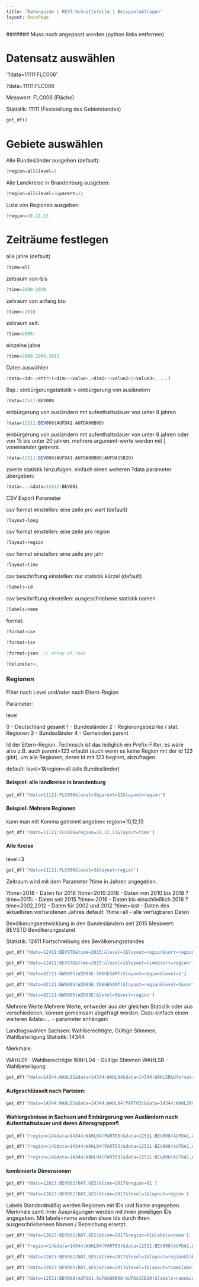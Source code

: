 ```yaml
---
title: 'Datenguide | REST-Schnittstelle | Beispielabfragen'
layout: DocsPage
---
```


####### Muss noch angepasst werden (python links entfernen)

# Datensatz auswählen

'?data=11111:FLC006'

?data=11111:FLC006

Messwert: FLC006 (Fläche)

Statistik: 11111 (Feststellung des Gebietstandes)

```python
get_df()
```

# Gebiete auswählen

Alle Bundesländer ausgeben (default):

```js
?region=all&level=1
```

Alle Landkreise in Brandenburg ausgeben:

```js
?region=all&level=3&parent=12
```

Liste von Regionen ausgeben:

```js
?region=10,12,13
```

# Zeiträume festlegen

alle jahre (default)

```js
?time=all
```

zeitraum von-bis

```js
?time=2000:2010
```

zeitraum von anfang bis:

```js
?time=:2010
```

zeitraum seit:

```js
?time=2000:
```

einzelne jahre

```js
?time=2000,2004,2012
```

Daten auswählen

```js
?data=<id>:<attr>(<dim>:<value>,<dim2>:<value2>|<value3>, ...)
```

Bsp.: einbürgerungstatistik > einbürgerung von ausländern

```js
?data=12511:BEV008
```

einbürgerung von ausländern mit aufenthaltsdauer von unter 8 jahren

```js
?data=12511:BEV008(AUFDA1:AUFDA00B08)
```

einbürgerung von ausländern mit aufenthaltsdauer von unter 8 jahren oder von 15 bis unter 20 jahren. mehrere argument-werte werden mit | voneinander getrennt.

```js
?data=12511:BEV008(AUFDA1:AUFDA00B08|AUFDA15B20)
```

zweite statistik hinzufügen. einfach einen weiteren ?data parameter übergeben:

```js
?data=...&data=12612:BEV001
```

CSV Export Parameter

csv format einstellen: eine zeile pro wert (default)

```js
?layout=long
```

csv format einstellen: eine zeile pro region

```js
?layout=region
```

csv format einstellen: eine zeile pro jahr

```js
?layout=time
```

csv beschriftung einstellen: nur statistik kürzel (default)

```js
?labels=id
```

csv beschriftung einstellen: ausgeschriebene statistik namen

```js
?labels=name
```

format:

```js
?format=csv

?format=tsv

?format=json  // array of rows

?delimiter=,
```

### Regionen

Filter nach Level und/oder nach Eltern-Region

Parameter:

level

0 - Deutschland gesamt
1 - Bundesländer
2 - Regierungsbezirke / stat. Regionen
3 - Bundesländer
4 - Gemeinden
parent

Id der Eltern-Region. Technisch ist das lediglich ein Prefix-Filter, es wäre also z.B. auch parent=123 erlaubt (auch wenn es keine Region mit der id 123 gibt), um alle Regionen, deren Id mit 123 beginnt, abzufragen.

default: level=1&region=all (alle Bundesländer)

#### Beispiel: alle landkreise in brandenburg

```python
get_df('?data=11111:FLC006&level=3&parent=12&layout=region')
```

#### Beispiel: Mehrere Regionen

kann man mit Komma getrennt angeben: region=10,12,13

```python
get_df('?data=11111:FLC006&region=10,12,13&layout=time')
```

#### Alle Kreise

level=3

```python
get_df('?data=11111:FLC006&level=3&layout=region')
```

Zeitraum
wird mit dem Parameter ?time in Jahren angegeben.

?time=2018 - Daten für 2018
?time=2010:2018 - Daten von 2010 bis 2018
?time=2015: - Daten seit 2015
?time=:2016 - Daten bis einschließlich 2016
?time=2002,2012 - Daten für 2002 und 2012
?time=last - Daten des aktuellsten vorhandenen Jahres
default: ?time=all - alle verfügbaren Daten

Bevölkerungsentwicklung in den Bundesländern seit 2015
Messwert: BEVSTD Bevölkerungsstand

Statistik: 12411 Fortschreibung des Bevölkerungsstandes

```python
get_df('?data=12411:BEVSTD&time=2015:&level=1&layout=region&sort=region')
```

```python
get_df('?data=12411:BEVSTD&time=2015:&level=1&layout=time&sort=region')
```

```python
get_df('?data=82111:BWS005(WZ08SE:INSGESAMT)&layout=region&level=1')
```

```python
get_df('?data=82111:BWS005(WZ08SE:INSGESAMT)&layout=region&level=3&sort=region')
```

```python
get_df('?data=82111:BWS005(WZ08SE)&level=3&sort=region')
```

Mehrere Werte
Mehrere Werte, entweder aus der gleichen Statistik oder aus verschiedenen, können gemeinsam abgefragt werden. Dazu einfach einen weiteren &data=... - parameter anhängen:

Landtagswahlen Sachsen: Wahlberechtigte, Gültige Stimmen, Wahlbeteiligung
Statistik: 14344

Merkmale:

WAHL01 - Wahlberechtigte
WAHL04 - Gültige Stimmen
WAHLSR - Wahlbeteiligung

```python
get_df('?data=14344:WAHL01&data=14344:WAHL04&data=14344:WAHLSR&dformat=date')
```

#### Aufgeschlüsselt nach Parteien:

```python
get_df('?data=14344:WAHL01&data=14344:WAHL04(PART03)&data=14344:WAHLSR&sort=time&dformat=date')
```

#### Wahlergebnisse in Sachsen und Einbürgerung von Ausländern nach Aufenthaltsdauer und deren Altersgruppen¶

```python
get_df('?region=14&data=14344:WAHL04(PART03)&data=12511:BEV008(AUFDA1,ALTX04)&time=2009,2011,2014&sort=time')
```

```python
get_df('?region=14&data=14344:WAHL04(PART03)&data=12511:BEV008(AUFDA1,ALTX04)&time=2009,2011,2014&sort=time&layout=region')
```

```python
get_df('?region=14&data=14344:WAHL04(PART03)&data=12511:BEV008(AUFDA1,ALTX04)&time=2009,2011,2014&sort=time&layout=time')
```

#### kombinierte Dimensionen

```python
get_df('?data=12613:BEV002(NAT,GES)&time=2017&region=01')
```

```python
get_df('?data=12613:BEV002(NAT,GES)&time=2017&level=3&layout=region')
```

Labels
Standardmäßig werden Regionen mit IDs und Name angegeben. Merkmale samt ihrer Ausprägungen werden mit ihren jeweiligen IDs angegeben. Mit labels=name werden diese Ids durch ihren ausgeschriebeneen Namen / Bezeichung ersetzt.

```python
get_df('?data=12613:BEV002(NAT,GES)&time=2017&region=01&labels=name')
```

```python
get_df('?region=14&data=14344:WAHL04(PART03)&data=12511:BEV008(AUFDA1,ALTX04)&time=2009,2011,2014&sort=time&labels=name')
```

```python
get_df('?data=12613:BEV002(NAT,GES)&time=2017&level=1&layout=region&labels=name')
```

```python
get_df('?data=12613:BEV002(NAT,GES)&time=2017&level=1&layout=time&labels=name')
```

```python
get_df('?data=12511:BEV008(AUFDA1:AUFDA00B08|AUFDA15B20)&labels=name&sort=time')
```
